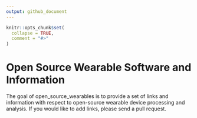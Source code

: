```yaml
---
output: github_document
---
```


<!-- README.md is generated from README.Rmd. Please edit that file -->

```r
knitr::opts_chunk$set(
  collapse = TRUE,
  comment = "#>"
)
```

# Open Source Wearable Software and Information

<!-- badges: start -->
<!-- badges: end -->

The goal of open_source_wearables is to provide a set of links and information with respect to open-source wearable device processing and analysis.  If you would like to add links, please send a pull request. 
